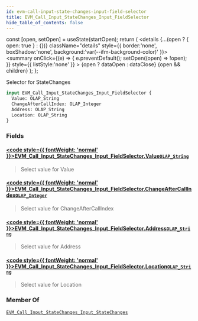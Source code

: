 ```yaml
---
id: evm-call-input-state-changes-input-field-selector
title: EVM_Call_Input_StateChanges_Input_FieldSelector
hide_table_of_contents: false
---
```







  const [open, setOpen] = useState(startOpen);
  return (
    <details {...(open ? { open: true } : {})} className="details" style={{ border:'none', boxShadow:'none', background:'var(--ifm-background-color)' }}>
      <summary
        onClick={(e) => {
          e.preventDefault();
          setOpen((open) => !open);
        }}
        style={{ listStyle:'none' }}
      >
      {open ? dataOpen : dataClose}
      </summary>
      {open && children}
    </details>
  );
};










Selector for StateChanges


```graphql
input EVM_Call_Input_StateChanges_Input_FieldSelector {
  Value: OLAP_String
  ChangeAfterCallIndex: OLAP_Integer
  Address: OLAP_String
  Location: OLAP_String
}
```




### Fields

#### [<code style={{ fontWeight: 'normal' }}>EVM_Call_Input_StateChanges_Input_FieldSelector.<b>Value</b></code>](#)<Bullet />[`OLAP_String`](/docs/graphql-reference/inputs/olap-string) <Badge class="badge badge--secondary" text="input"/> 
> 
> 
> Select value for Value
> 

#### [<code style={{ fontWeight: 'normal' }}>EVM_Call_Input_StateChanges_Input_FieldSelector.<b>ChangeAfterCallIndex</b></code>](#)<Bullet />[`OLAP_Integer`](/docs/graphql-reference/inputs/olap-integer) <Badge class="badge badge--secondary" text="input"/> 
> 
> 
> Select value for ChangeAfterCallIndex
> 

#### [<code style={{ fontWeight: 'normal' }}>EVM_Call_Input_StateChanges_Input_FieldSelector.<b>Address</b></code>](#)<Bullet />[`OLAP_String`](/docs/graphql-reference/inputs/olap-string) <Badge class="badge badge--secondary" text="input"/> 
> 
> 
> Select value for Address
> 

#### [<code style={{ fontWeight: 'normal' }}>EVM_Call_Input_StateChanges_Input_FieldSelector.<b>Location</b></code>](#)<Bullet />[`OLAP_String`](/docs/graphql-reference/inputs/olap-string) <Badge class="badge badge--secondary" text="input"/> 
> 
> 
> Select value for Location
> 



### Member Of

[`EVM_Call_Input_StateChanges_Input_StateChanges`](/docs/graphql-reference/inputs/evm-call-input-state-changes-input-state-changes)  <Badge class="badge badge--secondary" text="input"/>

